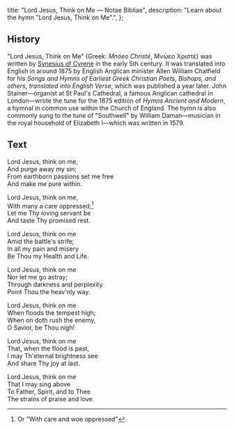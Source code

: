   title: "Lord Jesus, Think on Me — Notae Bibliae",
  description: "Learn about the hymn \"Lord Jesus, Think on Me\".",
};

<Initial text="Lord Jesus, Think on Me" />

## History

"Lord Jesus, Think on Me" (Greek: *Mnóeo Christé*, Μνώεο Χριστέ) was written by [Synesius of Cyrene](/liturgy/music/composers/synesius-of-cyrene) in the early 5th century. It was translated into English in around 1875 by English Anglican minister Allen William Chatfield for his *Songs and Hymns of Earliest Greek Christian Poets, Bishops, and others, translated into English Verse*, which was published a year later. John Stainer—organist at St Paul's Cathedral, a famous Anglican cathedral in London—wrote the tune for the 1875 edition of *Hymns Ancient and Modern*, a hymnal in common use within the Church of England. The hymn is also commonly sung to the tune of "Southwell" by William Daman—musician in the royal household of Elizabeth I—which was written in 1579.

## Text

Lord Jesus, think on me,<br/>
And purge away my sin;<br/>
From earthborn passions set me free<br/>
And make me pure within.

Lord Jesus, think on me,<br/>
With many a care oppressed;[^1]<br/>
Let me Thy loving servant be<br/>
And taste Thy promised rest.

Lord Jesus, think on me<br/>
Amid the battle's strife;<br/>
In all my pain and misery<br/>
Be Thou my Health and Life.

Lord Jesus, think on me<br/>
Nor let me go astray;<br/>
Through darkness and perplexity<br/>
Point Thou the heav'nly way.

Lord Jesus, think on me<br/>
When floods the tempest high;<br/>
When on doth rush the enemy,<br/>
O Savior, be Thou nigh!

Lord Jesus, think on me<br/>
That, when the flood is past,<br/>
I may Th'eternal brightness see<br/>
And share Thy joy at last.

Lord Jesus, think on me<br/>
That I may sing above<br/>
To Father, Spirit, and to Thee<br/>
The strains of praise and love.

[^1]: Or "With care and woe oppressed"
